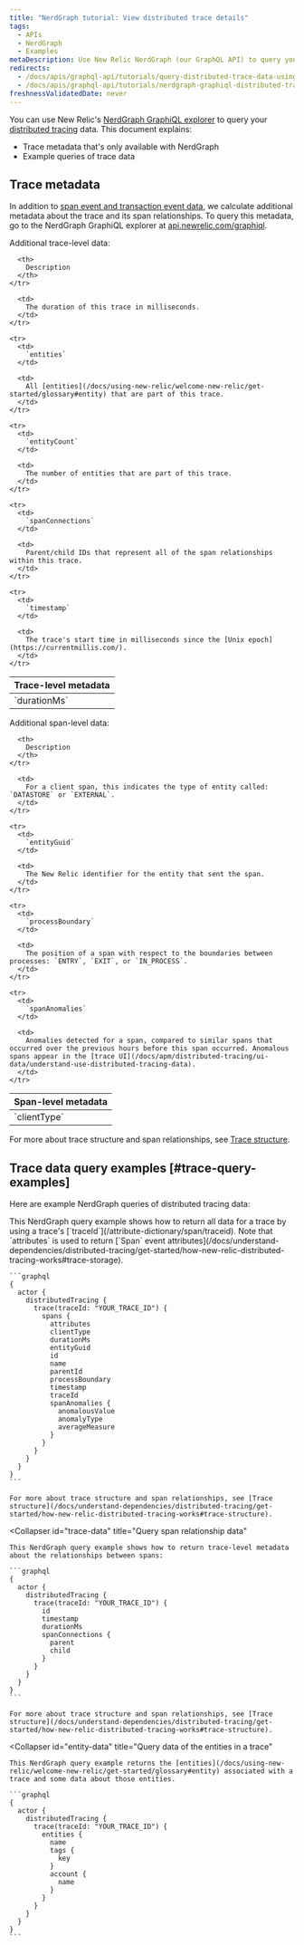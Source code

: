 ```yaml
---
title: "NerdGraph tutorial: View distributed trace details"
tags:
  - APIs
  - NerdGraph
  - Examples
metaDescription: Use New Relic NerdGraph (our GraphQL API) to query your distributed trace data.
redirects:
  - /docs/apis/graphql-api/tutorials/query-distributed-trace-data-using-graphql-api
  - /docs/apis/graphql-api/tutorials/nerdgraph-graphiql-distributed-trace-data-tutorial
freshnessValidatedDate: never
---
```


You can use New Relic's [NerdGraph GraphiQL explorer](https://api.newrelic.com/graphiql) to query your [distributed tracing](/docs/understand-dependencies/distributed-tracing/get-started/introduction-distributed-tracing) data. This document explains:

* Trace metadata that's only available with NerdGraph
* Example queries of trace data

## Trace metadata

In addition to [span event and transaction event data](/docs/understand-dependencies/distributed-tracing/get-started/how-new-relic-distributed-tracing-works#trace-structure), we calculate additional metadata about the trace and its span relationships. To query this metadata, go to the NerdGraph GraphiQL explorer at [api.newrelic.com/graphiql](https://api.newrelic.com/graphiql).

Additional trace-level data:

<table>
  <thead>
    <tr>
      <th style={{ width: "180px" }}>
        Trace-level metadata
      </th>

      <th>
        Description
      </th>
    </tr>
  </thead>

  <tbody>
    <tr>
      <td>
        `durationMs`
      </td>

      <td>
        The duration of this trace in milliseconds.
      </td>
    </tr>

    <tr>
      <td>
        `entities`
      </td>

      <td>
        All [entities](/docs/using-new-relic/welcome-new-relic/get-started/glossary#entity) that are part of this trace.
      </td>
    </tr>

    <tr>
      <td>
        `entityCount`
      </td>

      <td>
        The number of entities that are part of this trace.
      </td>
    </tr>

    <tr>
      <td>
        `spanConnections`
      </td>

      <td>
        Parent/child IDs that represent all of the span relationships within this trace.
      </td>
    </tr>

    <tr>
      <td>
        `timestamp`
      </td>

      <td>
        The trace's start time in milliseconds since the [Unix epoch](https://currentmillis.com/).
      </td>
    </tr>
  </tbody>
</table>

Additional span-level data:

<table>
  <thead>
    <tr>
      <th style={{ width: "180px" }}>
        Span-level metadata
      </th>

      <th>
        Description
      </th>
    </tr>
  </thead>

  <tbody>
    <tr>
      <td>
        `clientType`
      </td>

      <td>
        For a client span, this indicates the type of entity called: `DATASTORE` or `EXTERNAL`.
      </td>
    </tr>

    <tr>
      <td>
        `entityGuid`
      </td>

      <td>
        The New Relic identifier for the entity that sent the span.
      </td>
    </tr>

    <tr>
      <td>
        `processBoundary`
      </td>

      <td>
        The position of a span with respect to the boundaries between processes: `ENTRY`, `EXIT`, or `IN_PROCESS`.
      </td>
    </tr>

    <tr>
      <td>
        `spanAnomalies`
      </td>

      <td>
        Anomalies detected for a span, compared to similar spans that occurred over the previous hours before this span occurred. Anomalous spans appear in the [trace UI](/docs/apm/distributed-tracing/ui-data/understand-use-distributed-tracing-data).
      </td>
    </tr>
  </tbody>
</table>

For more about trace structure and span relationships, see [Trace structure](/docs/understand-dependencies/distributed-tracing/get-started/how-new-relic-distributed-tracing-works#trace-structure).

## Trace data query examples [#trace-query-examples]

Here are example NerdGraph queries of distributed tracing data:

<CollapserGroup>
  <Collapser
    id="traceid"
    title="Query by trace ID"
  >
    This NerdGraph query example shows how to return all data for a trace by using a trace's [`traceId`](/attribute-dictionary/span/traceid). Note that `attributes` is used to return [`Span` event attributes](/docs/understand-dependencies/distributed-tracing/get-started/how-new-relic-distributed-tracing-works#trace-storage).

    ```graphql
    {
      actor {
        distributedTracing {
          trace(traceId: "YOUR_TRACE_ID") {
            spans {
              attributes
              clientType
              durationMs
              entityGuid
              id
              name
              parentId
              processBoundary
              timestamp
              traceId
              spanAnomalies {
                anomalousValue
                anomalyType
                averageMeasure
              }
            }
          }
        }
      }
    }
    ```

    For more about trace structure and span relationships, see [Trace structure](/docs/understand-dependencies/distributed-tracing/get-started/how-new-relic-distributed-tracing-works#trace-structure).
  </Collapser>

  <Collapser
    id="trace-data"
    title="Query span relationship data"
  >
    This NerdGraph query example shows how to return trace-level metadata about the relationships between spans:

    ```graphql
    {
      actor {
        distributedTracing {
          trace(traceId: "YOUR_TRACE_ID") {
            id
            timestamp
            durationMs
            spanConnections {
              parent
              child
            }
          }
        }
      }
    }
    ```

    For more about trace structure and span relationships, see [Trace structure](/docs/understand-dependencies/distributed-tracing/get-started/how-new-relic-distributed-tracing-works#trace-structure).
  </Collapser>

  <Collapser
    id="entity-data"
    title="Query data of the entities in a trace"
  >
    This NerdGraph query example returns the [entities](/docs/using-new-relic/welcome-new-relic/get-started/glossary#entity) associated with a trace and some data about those entities.

    ```graphql
    {
      actor {
        distributedTracing {
          trace(traceId: "YOUR_TRACE_ID") {
            entities {
              name
              tags {
                key
              }
              account {
                name
              }
            }
          }
        }
      }
    }
    ```
  </Collapser>
</CollapserGroup>
